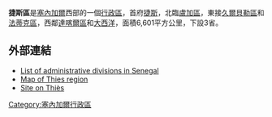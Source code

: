 {{noteTA
|1=zh:捷斯;zh-tw:提斯;
|2=zh-tw:達卡;zh-cn:达喀尔;zh-hk:達喀爾;
}}
{{Infobox settlement
<!-- See Template:Infobox settlement for additional fields and descriptions -->
| name                    = 捷斯區
| native_name             = Région de Thiès
| native_name_lang        = fr
| settlement_type         = [[塞內加爾行政區劃|行政區]]
| image_skyline           = 
| image_alt               = 
| image_caption           = 
| image_flag              = 
| flag_alt                = 
| image_seal              =
| seal_alt                = 
| image_shield            = 
| shield_alt              = 
| nickname                = 
| motto                   = 
| image_map               = Senegal Thiès locator map.svg
| map_alt                 =
| map_caption             = 
| image_map1              = Thies departments big print.png
| map_alt1                = 
| map_caption1            = 
| pushpin_map             = <!-- Senegal -->
| pushpin_label_position  = 
| pushpin_map_alt         = 
| pushpin_map_caption     = 
| latd  = 14 |latm = 46 |latNS  = N
| longd = 16|longm = 54|longEW = W
| coor_pinpoint           = 
| coordinates_type        = region:SN_type:adm1st
| coordinates_display     = inline,title
| coordinates_footnotes   = 
| subdivision_type        = 國家
| subdivision_name        = {{flag|Senegal}}
| established_title       = 
| established_date        = 
| parts_type              = 
| p1                      = 
| p2                      = 
| p3                      = 
| p4                      = 
| founder                 = 
| named_for               = 
| seat_type               = 首府
| seat                    = [[捷斯|捷斯]]
| government_footnotes    = 
| leader_party            =
| leader_title            = 
| leader_name             = 
| unit_pref               = Metric<!-- or US or UK -->
| area_footnotes          = 
| area_total_km2          = 6601
| area_note               = 
| elevation_footnotes     = 
| elevation_m             = 
| population_footnotes    =
| population_total        = 1442338
| population_as_of        = 
| population_rank         = 
| population_density_km2  = 
| population_density_rank = 
| population_demonym      = 
| population_note         = 
| timezone                = [[格林威治時間|格林威治時間]]
| utc_offset              = +0
| postal_code_type        = 
| postal_code             = 
| area_code_type          = 
| area_code               = 
| website                 = 
| footnotes               =
}}

'''捷斯區'''是[[塞內加爾|塞內加爾]]西部的一個[[行政區|行政區]]，首府[[捷斯|捷斯]]，北臨[[盧加區_(塞內加爾)|盧加區]]，東接[[久爾貝勒區|久爾貝勒區]]和[[法蒂克區|法蒂克區]]，西鄰[[達喀爾區|達喀爾區]]和[[大西洋|大西洋]]，面積6,601平方公里，下設3省。

==外部連結==
*[https://web.archive.org/web/20090522233228/http://www.senegalaisement.com/senegal/decoupage_administratif_senegal.html List of administrative divisions in Senegal]
*[https://web.archive.org/web/20060128024343/http://www.ausenegal.com/collectivites-locales/thies.html Map of Thies region]
*[https://web.archive.org/web/20060303174532/http://www.cr-thies.sn/ Site on Thiès]

[[Category:塞內加爾行政區|Category:塞內加爾行政區]]
{{塞内加尔行政区}}
{{Senegal-stub}}